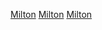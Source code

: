 {{Cat main}}
{{Commons category|Milton, Massachusetts}}
[[Category:麻薩諸塞州城鎮|Milton]]
[[Category:麻薩諸塞州諾福克郡城鎮|Milton]]
[[Category:以麻薩諸塞州聚居地命名的分類|Milton]]